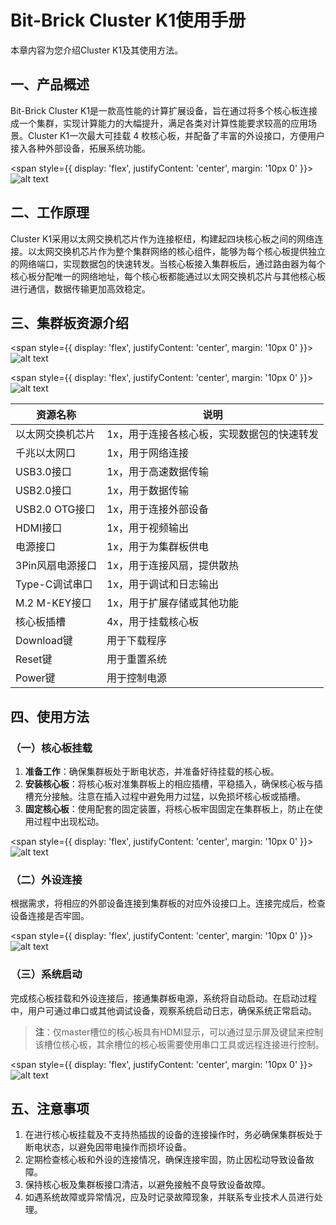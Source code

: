 
# Bit-Brick Cluster K1使用手册

本章内容为您介绍Cluster K1及其使用方法。

## 一、产品概述

Bit-Brick Cluster K1是一款高性能的计算扩展设备，旨在通过将多个核心板连接成一个集群，实现计算能力的大幅提升，满足各类对计算性能要求较高的应用场景。Cluster K1一次最大可挂载 4 枚核心板，并配备了丰富的外设接口，方便用户接入各种外部设备，拓展系统功能。

<span style={{ 
  display: 'flex', 
  justifyContent: 'center',
  margin: '10px 0'
}}>
![alt text](./static/k1_cluster.png)
</span>
## 二、工作原理

Cluster K1采用以太网交换机芯片作为连接枢纽，构建起四块核心板之间的网络连接。以太网交换机芯片作为整个集群网络的核心组件，能够为每个核心板提供独立的网络端口，实现数据包的快速转发。当核心板接入集群板后，通过路由器为每个核心板分配唯一的网络地址，每个核心板都能通过以太网交换机芯片与其他核心板进行通信，数据传输更加高效稳定。

## 三、集群板资源介绍

<span style={{ 
  display: 'flex', 
  justifyContent: 'center',
  margin: '10px 0'
}}>
![alt text](./static/k1_cluster_front.png)
</span>

<span style={{ 
  display: 'flex', 
  justifyContent: 'center',
  margin: '10px 0'
}}>
![alt text](./static/k1_cluster_back.png)
</span>

| 资源名称          | 说明                                                                 |
|-------------------|----------------------------------------------------------------------|
| 以太网交换机芯片  | 1x，用于连接各核心板，实现数据包的快速转发                           |
| 千兆以太网口      | 1x，用于网络连接                                                     |
| USB3.0接口        | 1x，用于高速数据传输                                                 |
| USB2.0接口        | 1x，用于数据传输                                                     |
| USB2.0 OTG接口    | 1x，用于连接外部设备                                                 |
| HDMI接口          | 1x，用于视频输出                                                     |
| 电源接口          | 1x，用于为集群板供电                                                 |
| 3Pin风扇电源接口  | 1x，用于连接风扇，提供散热                                           |
| Type-C调试串口    | 1x，用于调试和日志输出                                               |
| M.2 M-KEY接口     | 1x，用于扩展存储或其他功能                                           |
| 核心板插槽        | 4x，用于挂载核心板                                                   |
| Download键        | 用于下载程序                                                         |
| Reset键           | 用于重置系统                                                         |
| Power键           | 用于控制电源                                                         |

## 四、使用方法

### （一）核心板挂载

1. **准备工作**：确保集群板处于断电状态，并准备好待挂载的核心板。
2. **安装核心板**：将核心板对准集群板上的相应插槽，平稳插入，确保核心板与插槽充分接触。注意在插入过程中避免用力过猛，以免损坏核心板或插槽。
3. **固定核心板**：使用配套的固定装置，将核心板牢固固定在集群板上，防止在使用过程中出现松动。
   

<span style={{ 
  display: 'flex', 
  justifyContent: 'center',
  margin: '10px 0'
}}>
![alt text](./static/ssom_k1_getting_start_image.png)
</span>

### （二）外设连接

根据需求，将相应的外部设备连接到集群板的对应外设接口上。连接完成后，检查设备连接是否牢固。


<span style={{ 
  display: 'flex', 
  justifyContent: 'center',
  margin: '10px 0'
}}>
![alt text](./static/ssom_k1_getting_start_image-1.png)
</span>
### （三）系统启动

完成核心板挂载和外设连接后，接通集群板电源，系统将自动启动。在启动过程中，用户可通过串口或其他调试设备，观察系统启动日志，确保系统正常启动。

> **注**：仅master槽位的核心板具有HDMI显示，可以通过显示屏及键鼠来控制该槽位核心板，其余槽位的核心板需要使用串口工具或远程连接进行控制。


<span style={{ 
  display: 'flex', 
  justifyContent: 'center',
  margin: '10px 0'
}}>
![alt text](./static/ssom_k1_getting_start_image-2.png)
</span>
## 五、注意事项

1. 在进行核心板挂载及不支持热插拔的设备的连接操作时，务必确保集群板处于断电状态，以避免因带电操作而损坏设备。
2. 定期检查核心板和外设的连接情况，确保连接牢固，防止因松动导致设备故障。
3. 保持核心板及集群板接口清洁，以避免接触不良导致设备故障。
4. 如遇系统故障或异常情况，应及时记录故障现象，并联系专业技术人员进行处理。
